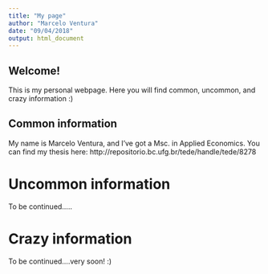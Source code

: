 ```yaml
---
title: "My page"
author: "Marcelo Ventura"
date: "09/04/2018"
output: html_document
---
```



## Welcome!

This is my personal webpage. Here you will find common, uncommon, and crazy information :)

## Common information

My name is Marcelo Ventura, and I've got a Msc. in Applied Economics. You can find my thesis here: http://repositorio.bc.ufg.br/tede/handle/tede/8278

# Uncommon information

To be continued.....

# Crazy information

To be continued....very soon! :)
